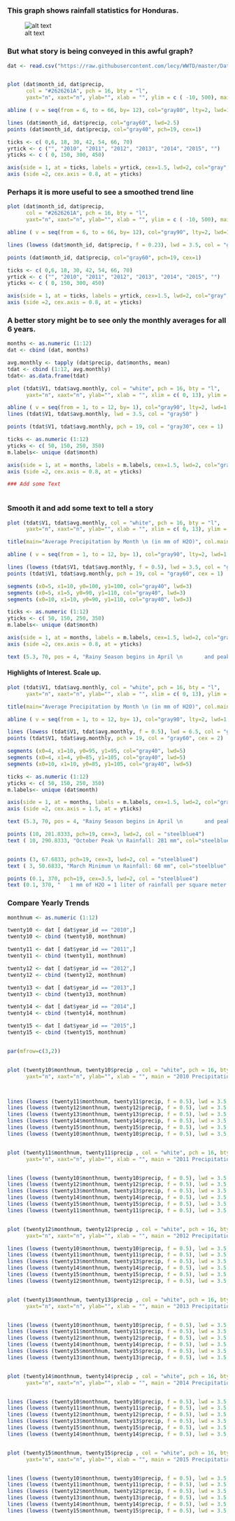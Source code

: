 ### This graph shows rainfall statistics for Honduras.

![alt text](http://i.imgur.com/nPiINRy.png)

### But what story is being conveyed in this awful graph?


```r

dat <- read.csv("https://raw.githubusercontent.com/lecy/WWTD/master/Data/rainfall%20in%20honduras.csv")


plot (dat$month_id, dat$precip,
      col = "#2626261A", pch = 16, bty = "l",
      yaxt="n", xaxt="n", ylab="", xlab = "", ylim = c ( -10, 500), main = "Precipitation by Month")

abline ( v = seq(from = 6, to = 66, by= 12), col="gray80", lty=2, lwd=1.5)

lines (dat$month_id, dat$precip, col="gray60", lwd=2.5)
points (dat$month_id, dat$precip, col="gray40", pch=19, cex=1)

ticks <- c( 0,6, 18, 30, 42, 54, 66, 70)
yrtick <- c ("", "2010", "2011", "2012", "2013", "2014", "2015", "")
yticks <- c ( 0, 150, 300, 450)

axis(side = 1, at = ticks, labels = yrtick, cex=1.5, lwd=2, col="gray", cex.axis = 0.8, tick = F)
axis (side =2, cex.axis = 0.8, at = yticks)

```

### Perhaps it is more useful to see a smoothed trend line

```r


plot (dat$month_id, dat$precip,
      col = "#2626261A", pch = 16, bty = "l",
      yaxt="n", xaxt="n", ylab="", xlab = "", ylim = c ( -10, 500), main = "Precipitation by Month")

abline ( v = seq(from = 6, to = 66, by= 12), col="gray90", lty=2, lwd=1.5)

lines (lowess (dat$month_id, dat$precip, f = 0.23), lwd = 3.5, col = "gray30")

points (dat$month_id, dat$precip, col="gray60", pch=19, cex=1)

ticks <- c( 0,6, 18, 30, 42, 54, 66, 70)
yrtick <- c ("", "2010", "2011", "2012", "2013", "2014", "2015", "")
yticks <- c ( 0, 150, 300, 450)

axis(side = 1, at = ticks, labels = yrtick, cex=1.5, lwd=2, col="gray", cex.axis = 0.8, tick = F)
axis (side =2, cex.axis = 0.8, at = yticks)

```

### A better story might be to see only the monthly averages for all 6 years.

```r


months <- as.numeric (1:12)
dat <- cbind (dat, months)

avg.monthly <- tapply (dat$precip, dat$months, mean)
tdat <- cbind (1:12, avg.monthly)
tdat<- as.data.frame(tdat)

plot (tdat$V1, tdat$avg.monthly, col = "white", pch = 16, bty = "l",
      yaxt="n", xaxt="n", ylab="", xlab = "", xlim = c( 0, 13), ylim = c ( -10, 400), main = "Average Precipitation by Month")

abline ( v = seq(from = 1, to = 12, by= 1), col="gray90", lty=2, lwd=1.5)
lines (tdat$V1, tdat$avg.monthly, lwd = 3.5, col = "gray50" )

points (tdat$V1, tdat$avg.monthly, pch = 19, col = "gray30", cex = 1)

ticks <- as.numeric (1:12)
yticks <- c( 50, 150, 250, 350)
m.labels<- unique (dat$month)

axis(side = 1, at = months, labels = m.labels, cex=1.5, lwd=2, col="gray", cex.axis = 0.8, tick = F, cex.axis = .8)
axis (side =2, cex.axis = 0.8, at = yticks)

### Add some Text



```


### Smooth it and add some text to tell a story

```r

plot (tdat$V1, tdat$avg.monthly, col = "white", pch = 16, bty = "l",
      yaxt="n", xaxt="n", ylab="", xlab = "", xlim = c( 0, 13), ylim = c ( -10, 400))

title(main="Average Precipitation by Month \n (in mm of H2O)", col.main="steelblue4", cex.main = 1  )

abline ( v = seq(from = 1, to = 12, by= 1), col="gray90", lty=2, lwd=1.5)

lines (lowess (tdat$V1, tdat$avg.monthly, f = 0.5), lwd = 3.5, col = "gray30")
points (tdat$V1, tdat$avg.monthly, pch = 19, col = "gray60", cex = 1)

segments (x0=5, x1=10, y0=100, y1=100, col="gray40", lwd=3)
segments (x0=5, x1=5, y0=90, y1=110, col="gray40", lwd=3)
segments (x0=10, x1=10, y0=90, y1=110, col="gray40", lwd=3)

ticks <- as.numeric (1:12)
yticks <- c( 50, 150, 250, 350)
m.labels<- unique (dat$month)

axis(side = 1, at = months, labels = m.labels, cex=1.5, lwd=2, col="gray", cex.axis = 0.8, tick = F, cex.axis = .8)
axis (side =2, cex.axis = 0.8, at = yticks)

text (5.3, 70, pos = 4, "Rainy Season begins in April \n       and peaks in October.", font=2, cex = .7, col="gray40")
```

#### Highlights of Interest. Scale up.

```r

plot (tdat$V1, tdat$avg.monthly, col = "white", pch = 16, bty = "l",
      yaxt="n", xaxt="n", ylab="", xlab = "", xlim = c( 0, 13), ylim = c ( -10, 400))

title(main="Average Precipitation by Month \n (in mm of H2O)", col.main="steelblue4", cex.main = 2  )

abline ( v = seq(from = 1, to = 12, by= 1), col="gray90", lty=2, lwd=1.5)

lines (lowess (tdat$V1, tdat$avg.monthly, f = 0.5), lwd = 6.5, col = "gray30")
points (tdat$V1, tdat$avg.monthly, pch = 19, col = "gray60", cex = 2)

segments (x0=4, x1=10, y0=95, y1=95, col="gray40", lwd=5)
segments (x0=4, x1=4, y0=85, y1=105, col="gray40", lwd=5)
segments (x0=10, x1=10, y0=85, y1=105, col="gray40", lwd=5)

ticks <- as.numeric (1:12)
yticks <- c( 50, 150, 250, 350)
m.labels<- unique (dat$month)

axis(side = 1, at = months, labels = m.labels, cex=1.5, lwd=2, col="gray", cex.axis = 1.5, tick = F)
axis (side =2, cex.axis = 1.5, at = yticks)

text (5.3, 70, pos = 4, "Rainy Season begins in April \n       and peaks in October.", font=2, cex = 1.3, col="gray40")

points (10, 281.8333, pch=19, cex=3, lwd=2, col = "steelblue4")
text ( 10, 290.8333, "October Peak \n Rainfall: 281 mm", col="steelblue", cex=1.6, font = 2, pos=3)


points (3, 67.6833, pch=19, cex=3, lwd=2, col = "steelblue4")
text ( 3, 50.6833, "March Minimum \n Rainfall: 68 mm", col="steelblue", cex=1.6, font = 2, pos=1)

points (0.1, 370, pch=19, cex=3.5, lwd=2, col = "steelblue4")
text (0.1, 370, "   1 mm of H2O = 1 liter of rainfall per square meter.", cex = 1.5, font = 2, pos = 4)

```


### Compare Yearly Trends

```r

monthnum <- as.numeric (1:12)

twenty10 <- dat [ dat$year_id == "2010",]
twenty10 <- cbind (twenty10, monthnum)

twenty11 <- dat [ dat$year_id == "2011",]
twenty11 <- cbind (twenty11, monthnum)

twenty12 <- dat [ dat$year_id == "2012",]
twenty12 <- cbind (twenty12, monthnum)

twenty13 <- dat [ dat$year_id == "2013",]
twenty13 <- cbind (twenty13, monthnum)

twenty14 <- dat [ dat$year_id == "2014",]
twenty14 <- cbind (twenty14, monthnum)

twenty15 <- dat [ dat$year_id == "2015",]
twenty15 <- cbind (twenty15, monthnum)


par(mfrow=c(3,2))


plot (twenty10$monthnum, twenty10$precip , col = "white", pch = 16, bty = "n",
      yaxt="n", xaxt="n", ylab="", xlab = "", main = "2010 Precipitation", cex.main = 2.3, ylim = c(0, 450 ) )



lines (lowess (twenty11$monthnum, twenty11$precip, f = 0.5), lwd = 3.5, col = "gray80")
lines (lowess (twenty12$monthnum, twenty12$precip, f = 0.5), lwd = 3.5, col = "gray80")
lines (lowess (twenty13$monthnum, twenty13$precip, f = 0.5), lwd = 3.5, col = "gray80")
lines (lowess (twenty14$monthnum, twenty14$precip, f = 0.5), lwd = 3.5, col = "gray80")
lines (lowess (twenty15$monthnum, twenty15$precip, f = 0.5), lwd = 3.5, col = "gray80")
lines (lowess (twenty10$monthnum, twenty10$precip, f = 0.5), lwd = 3.5, col = "gray30")


plot (twenty11$monthnum, twenty11$precip , col = "white", pch = 16, bty = "n",
      yaxt="n", xaxt="n", ylab="", xlab = "", main = "2011 Precipitation", cex.main = 2.3, ylim = c(0, 450 ), xlim = c(0,12) )


lines (lowess (twenty10$monthnum, twenty10$precip, f = 0.5), lwd = 3.5, col = "gray80")
lines (lowess (twenty12$monthnum, twenty12$precip, f = 0.5), lwd = 3.5, col = "gray80")
lines (lowess (twenty13$monthnum, twenty13$precip, f = 0.5), lwd = 3.5, col = "gray80")
lines (lowess (twenty14$monthnum, twenty14$precip, f = 0.5), lwd = 3.5, col = "gray80")
lines (lowess (twenty15$monthnum, twenty15$precip, f = 0.5), lwd = 3.5, col = "gray80")
lines (lowess (twenty11$monthnum, twenty11$precip, f = 0.5), lwd = 3.5, col = "gray30")


plot (twenty12$monthnum, twenty12$precip , col = "white", pch = 16, bty = "n",
      yaxt="n", xaxt="n", ylab="", xlab = "", main = "2012 Precipitation", cex.main = 2.3, ylim = c(0, 450 ) )

lines (lowess (twenty10$monthnum, twenty10$precip, f = 0.5), lwd = 3.5, col = "gray80")
lines (lowess (twenty11$monthnum, twenty11$precip, f = 0.5), lwd = 3.5, col = "gray80")
lines (lowess (twenty13$monthnum, twenty13$precip, f = 0.5), lwd = 3.5, col = "gray80")
lines (lowess (twenty14$monthnum, twenty14$precip, f = 0.5), lwd = 3.5, col = "gray80")
lines (lowess (twenty15$monthnum, twenty15$precip, f = 0.5), lwd = 3.5, col = "gray80")
lines (lowess (twenty12$monthnum, twenty12$precip, f = 0.5), lwd = 3.5, col = "gray30")


plot (twenty13$monthnum, twenty13$precip , col = "white", pch = 16, bty = "n",
      yaxt="n", xaxt="n", ylab="", xlab = "", main = "2013 Precipitation", cex.main = 2.3, ylim = c(0, 450 ) )


lines (lowess (twenty10$monthnum, twenty10$precip, f = 0.5), lwd = 3.5, col = "gray80")
lines (lowess (twenty11$monthnum, twenty11$precip, f = 0.5), lwd = 3.5, col = "gray80")
lines (lowess (twenty12$monthnum, twenty12$precip, f = 0.5), lwd = 3.5, col = "gray80")
lines (lowess (twenty14$monthnum, twenty14$precip, f = 0.5), lwd = 3.5, col = "gray80")
lines (lowess (twenty15$monthnum, twenty15$precip, f = 0.5), lwd = 3.5, col = "gray80")
lines (lowess (twenty13$monthnum, twenty13$precip, f = 0.5), lwd = 3.5, col = "gray30")


plot (twenty14$monthnum, twenty14$precip , col = "white", pch = 16, bty = "n",
      yaxt="n", xaxt="n", ylab="", xlab = "", main = "2014 Precipitation", cex.main = 2.3, ylim = c(0, 450 ) )


lines (lowess (twenty10$monthnum, twenty10$precip, f = 0.5), lwd = 3.5, col = "gray80")
lines (lowess (twenty11$monthnum, twenty11$precip, f = 0.5), lwd = 3.5, col = "gray80")
lines (lowess (twenty12$monthnum, twenty12$precip, f = 0.5), lwd = 3.5, col = "gray80")
lines (lowess (twenty13$monthnum, twenty13$precip, f = 0.5), lwd = 3.5, col = "gray80")
lines (lowess (twenty15$monthnum, twenty15$precip, f = 0.5), lwd = 3.5, col = "gray80")
lines (lowess (twenty14$monthnum, twenty14$precip, f = 0.5), lwd = 3.5, col = "gray30")


plot (twenty15$monthnum, twenty15$precip , col = "white", pch = 16, bty = "n",
      yaxt="n", xaxt="n", ylab="", xlab = "", main = "2015 Precipitation", cex.main = 2.3, ylim = c(0, 450 ) )


lines (lowess (twenty10$monthnum, twenty10$precip, f = 0.5), lwd = 3.5, col = "gray80")
lines (lowess (twenty11$monthnum, twenty11$precip, f = 0.5), lwd = 3.5, col = "gray80")
lines (lowess (twenty12$monthnum, twenty12$precip, f = 0.5), lwd = 3.5, col = "gray80")
lines (lowess (twenty13$monthnum, twenty13$precip, f = 0.5), lwd = 3.5, col = "gray80")
lines (lowess (twenty14$monthnum, twenty14$precip, f = 0.5), lwd = 3.5, col = "gray80")
lines (lowess (twenty15$monthnum, twenty15$precip, f = 0.5), lwd = 3.5, col = "gray30")







```



